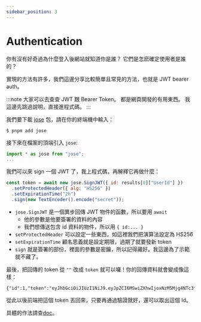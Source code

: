 ```yaml
---
sidebar_position: 3
---
```


# Authentication

你有沒有好奇過為什麼登入後網站就知道你是誰？
它們是怎麽確定使用者是誰的？

實現的方法有許多，我們這邊分享比較簡單且常見的方法，也就是 JWT bearer auth。

:::note
大家可以去查查 JWT 跟 Bearer Token。
都是網頁開發的有用東西。
我這邊先跳過說明，直接進程式碼。
:::

我們要下載 [jose](https://github.com/panva/jose) 包，請在你的終端機中輸入：

```shell
$ pnpm add jose
```

接下來在檔案的頂端引入 `jose`:

```javascript
import * as jose from "jose";
...
```

我們可以來 sign 一個 JWT 了，我上程式碼，再解釋它再做什麼：

```javascript
const token = await new jose.SignJWT({ id: results[0]["UserId"] })
  .setProtectedHeader({ alg: "HS256" })
  .setExpirationTime("2h")
  .sign(new TextEncoder().encode("secret"));
```

- `jose.SignJWT` 是一個異步回傳 JWT 物件的函數，所以要用 `await`
  - 他的參數是他要簽署的資料的內容
  - 我們想傳送包含 id 資料的物件，所以用 `{ id:... }`
- `setProtectedHeader` 可以設定一些東西，如這裡我們把演算法設定為 HS256
- `setExpirationTime` 顧名思義就是設定期限，過期了就要發新 token
- `sign` 就是簽署的部份，裡面的參數是密鑰，所以記得藏好。我這邊為了示範就不藏了。

最後，把回傳的 token 從 `""` 改成 `token` 就可以囉！你的回傳資料就會變成像這樣：

```
{"id":1,"token":"eyJhbGciOiJIUzI1NiJ9.eyJpZCI6MSwiZXhwIjoxNzM5Mjg4NTc3fQ.3atOvmwQBx0kVzedbjzBazSva9jxsyeLgqDVJ4iFK6U"}
```

從此以後前端把這個 token 丟回來，只要再通過驗證就好，還可以取出這個 Id。

具體的作法請查[doc](https://github.com/panva/jose/blob/HEAD/docs/jwt/verify/functions/jwtVerify.md)。
